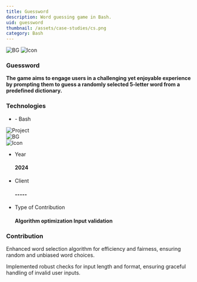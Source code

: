 ```yaml
---
title: Guessword
description: Word guessing game in Bash.
uid: guessword
thumbnail: /assets/case-studies/cs.png
category: Bash
---
```


<PortfolioHeader media="/assets/case-studies/cs.png" />

<div className="container">
  <div data-aos="zoom-in">
    <div class="d-flex project-infos-wrap shadow-box mb-24">
      <img src="/assets/bg1.png" alt="BG" class="bg-img" />
      <img src="/assets/icons/icon2-2.png" alt="Icon" />
      <div class="project-details-info flex-1">
        <h3>Guessword</h3>
        <p>
          <b>
          The game aims to engage users in a challenging yet enjoyable experience by prompting them to guess a randomly selected 5-letter word from a predefined dictionary.
          </b>
        </p>
      </div>
      <div class="project-details-info flex-1">
        <h3>Technologies</h3>
        <ul>
          <li>- Bash</li>
        </ul>
      </div>
    </div>

  </div>
  <div class="project-details-2-img mb-24" data-aos="zoom-in">
    <img src="/assets/case-studies/cs1.png" alt="Project" />
  </div>
  <div data-aos="zoom-in">
    <div class="project-about-2 d-flex shadow-box mb-24">
      <img src="/assets/bg1.png" alt="BG" class="bg-img" />
      <div class="left-details">
        <img src="/assets/icons/icon3-2.png" alt="Icon" />
        <ul>
          <li>
            <p>Year</p>
            <h4>2024</h4>
          </li>
          <li>
            <p>Client</p>
            <h4>-----</h4>
          </li>
          <li>
            <p>Type of Contribution</p>
            <h4>Algorithm optimization Input validation</h4>
          </li>
        </ul>
      </div>
      <div class="right-details">
        <h3>Contribution</h3>
        <p>
          Enhanced word selection algorithm for efficiency and fairness, ensuring random and unbiased word choices.
        </p>
        <p>
       Implemented robust checks for input length and format, ensuring graceful handling of invalid user inputs.
        </p>
      </div>
    </div>
  </div>
</div>


<PortfolioFooter />
